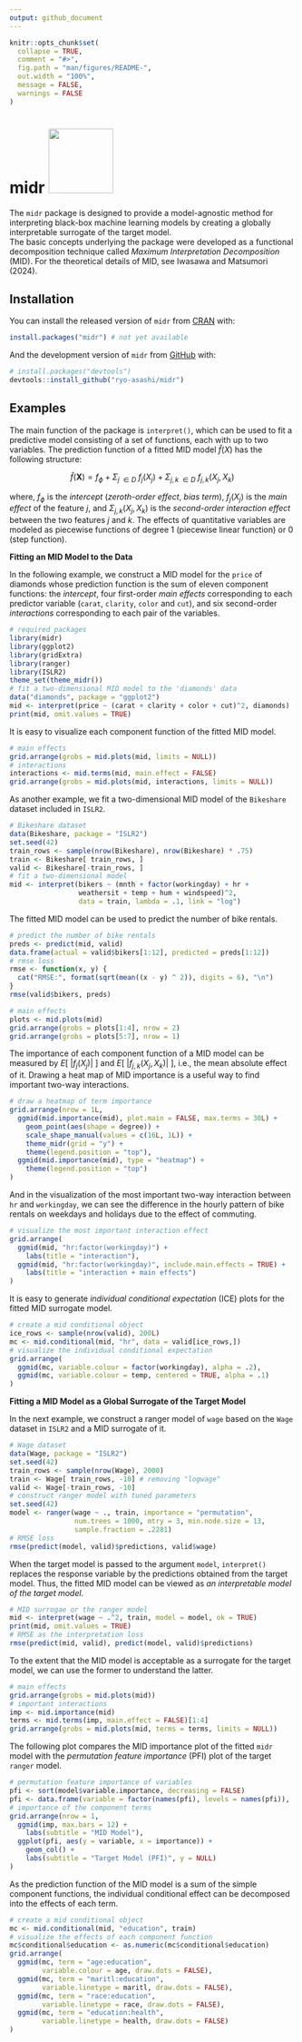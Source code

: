 ```yaml
---
output: github_document
---
```


<!-- README.md is generated from README.Rmd. Please edit that file -->

```r
knitr::opts_chunk$set(
  collapse = TRUE,
  comment = "#>",
  fig.path = "man/figures/README-",
  out.width = "100%",
  message = FALSE,
  warnings = FALSE
)
```

# midr ![](man/figures/logo.png){align="right" height="114"}

<!-- badges: start -->

<!-- badges: end -->

The `midr` package is designed to provide a model-agnostic method for interpreting black-box machine learning models by creating a globally interpretable surrogate of the target model.\
The basic concepts underlying the package were developed as a functional decomposition technique called *Maximum Interpretation Decomposition* (MID). For the theoretical details of MID, see Iwasawa and Matsumori (2024).

## Installation

You can install the released version of `midr` from [CRAN](https://cran.r-project.org/) with:

``` r
install.packages("midr") # not yet available
```

And the development version of `midr` from [GitHub](https://github.com/) with:

``` r
# install.packages("devtools")
devtools::install_github("ryo-asashi/midr")
```

## Examples

The main function of the package is `interpret()`, which can be used to fit a predictive model consisting of a set of functions, each with up to two variables. The prediction function of a fitted MID model $\hat{f}(X)$ has the following structure:

$$
\hat{f}(\textbf{X}) = f_{\phi} + \Sigma_{j\ \in D}\ f_{j}(X_j) + \Sigma_{j,k\ \in D}\ f_{j,k}(X_j, X_k)
$$

where, $f_\phi$ is the *intercept* (*zeroth-order* *effect*, *bias* *term*), $f_{j}(X_j)$ is the *main effect* of the feature $j$, and $\Sigma_{j,k}(X_j, X_k)$ is the *second-order interaction* *effect* between the two features $j$ and $k$. The effects of quantitative variables are modeled as piecewise functions of degree 1 (piecewise linear function) or 0 (step function).

**Fitting an MID Model to the Data**

In the following example, we construct a MID model for the `price` of diamonds whose prediction function is the sum of eleven component functions: the *intercept*, four first-order *main effects* corresponding to each predictor variable (`carat`, `clarity`, `color` and `cut`), and six second-order *interactions* corresponding to each pair of the variables.

```r
# required packages
library(midr)
library(ggplot2)
library(gridExtra)
library(ranger)
library(ISLR2)
theme_set(theme_midr())
# fit a two-dimensional MID model to the 'diamonds' data
data("diamonds", package = "ggplot2")
mid <- interpret(price ~ (carat + clarity + color + cut)^2, diamonds)
print(mid, omit.values = TRUE)
```

It is easy to visualize each component function of the fitted MID model.

```r
# main effects
grid.arrange(grobs = mid.plots(mid, limits = NULL))
# interactions
interactions <- mid.terms(mid, main.effect = FALSE)
grid.arrange(grobs = mid.plots(mid, interactions, limits = NULL))
```

As another example, we fit a two-dimensional MID model of the `Bikeshare` dataset included in `ISLR2`.

```r
# Bikeshare dataset
data(Bikeshare, package = "ISLR2")
set.seed(42)
train_rows <- sample(nrow(Bikeshare), nrow(Bikeshare) * .75)
train <- Bikeshare[ train_rows, ]
valid <- Bikeshare[-train_rows, ]
# fit a two-dimensional model
mid <- interpret(bikers ~ (mnth + factor(workingday) + hr +
                 weathersit + temp + hum + windspeed)^2,
                 data = train, lambda = .1, link = "log")
```

The fitted MID model can be used to predict the number of bike rentals.

```r
# predict the number of bike rentals
preds <- predict(mid, valid)
data.frame(actual = valid$bikers[1:12], predicted = preds[1:12])
# rmse loss
rmse <- function(x, y) {
  cat("RMSE:", format(sqrt(mean((x - y) ^ 2)), digits = 6), "\n")
}
rmse(valid$bikers, preds)
```

```r
# main effects
plots <- mid.plots(mid)
grid.arrange(grobs = plots[1:4], nrow = 2)
grid.arrange(grobs = plots[5:7], nrow = 1)
```

The importance of each component function of a MID model can be measured by $E[\ |f_j(X_j)|\ ]$ and $E[\ |f_{j,k}(X_j,X_k)|\ ]$, i.e., the mean absolute effect of it. Drawing a heat map of MID importance is a useful way to find important two-way interactions.

```r
# draw a heatmap of term importance
grid.arrange(nrow = 1L,
  ggmid(mid.importance(mid), plot.main = FALSE, max.terms = 30L) +
    geom_point(aes(shape = degree)) +
    scale_shape_manual(values = c(16L, 1L)) +
    theme_midr(grid = "y") +
    theme(legend.position = "top"),
  ggmid(mid.importance(mid), type = "heatmap") +
    theme(legend.position = "top")
)
```

And in the visualization of the most important two-way interaction between `hr` and `workingday`, we can see the difference in the hourly pattern of bike rentals on weekdays and holidays due to the effect of commuting.

```r
# visualize the most important interaction effect
grid.arrange(
  ggmid(mid, "hr:factor(workingday)") +
    labs(title = "interaction"),
  ggmid(mid, "hr:factor(workingday)", include.main.effects = TRUE) +
    labs(title = "interaction + main effects")
)
```

It is easy to generate *individual conditional expectation* (ICE) plots for the fitted MID surrogate model.

```r
# create a mid conditional object
ice_rows <- sample(nrow(valid), 200L)
mc <- mid.conditional(mid, "hr", data = valid[ice_rows,])
# visualize the individual conditional expectation
grid.arrange(
  ggmid(mc, variable.colour = factor(workingday), alpha = .2),
  ggmid(mc, variable.colour = temp, centered = TRUE, alpha = .1)
)
```

**Fitting a MID Model as a Global Surrogate of the Target Model**

In the next example, we construct a ranger model of `wage` based on the `Wage` dataset in `ISLR2` and a MID surrogate of it.

```r
# Wage dataset
data(Wage, package = "ISLR2")
set.seed(42)
train_rows <- sample(nrow(Wage), 2000)
train <- Wage[ train_rows, -10] # removing "logwage"
valid <- Wage[-train_rows, -10]
# construct ranger model with tuned parameters
set.seed(42)
model <- ranger(wage ~ ., train, importance = "permutation",
                num.trees = 1000, mtry = 3, min.node.size = 13,
                sample.fraction = .2281)
# RMSE loss
rmse(predict(model, valid)$predictions, valid$wage)
```

When the target model is passed to the argument `model`, `interpret()` replaces the response variable by the predictions obtained from the target model. Thus, the fitted MID model can be viewed as *an interpretable model of the target model*.

```r
# MID surrogae or the ranger model
mid <- interpret(wage ~ .^2, train, model = model, ok = TRUE)
print(mid, omit.values = TRUE)
# RMSE as the interpretation loss
rmse(predict(mid, valid), predict(model, valid)$predictions)
```

To the extent that the MID model is acceptable as a surrogate for the target model, we can use the former to understand the latter.

```r
# main effects
grid.arrange(grobs = mid.plots(mid))
# important interactions
imp <- mid.importance(mid)
terms <- mid.terms(imp, main.effect = FALSE)[1:4]
grid.arrange(grobs = mid.plots(mid, terms = terms, limits = NULL))
```

The following plot compares the MID importance plot of the fitted `midr` model with the *permutation feature importance* (PFI) plot of the target `ranger` model.

```r
# permutation feature importance of variables
pfi <- sort(model$variable.importance, decreasing = FALSE)
pfi <- data.frame(variable = factor(names(pfi), levels = names(pfi)),                   importance = pfi)
# importance of the component terms
grid.arrange(nrow = 1,
  ggmid(imp, max.bars = 12) +
    labs(subtitle = "MID Model"),
  ggplot(pfi, aes(y = variable, x = importance)) +
    geom_col() +
    labs(subtitle = "Target Model (PFI)", y = NULL)
)
```

As the prediction function of the MID model is a sum of the simple component functions, the individual conditional effect can be decomposed into the effects of each term.

```r
# create a mid conditional object
mc <- mid.conditional(mid, "education", train)
# visualize the effects of each component function
mc$conditional$education <- as.numeric(mc$conditional$education)
grid.arrange(
  ggmid(mc, term = "age:education",
        variable.colour = age, draw.dots = FALSE),
  ggmid(mc, term = "maritl:education",
        variable.linetype = maritl, draw.dots = FALSE),
  ggmid(mc, term = "race:education",
        variable.linetype = race, draw.dots = FALSE),
  ggmid(mc, term = "education:health",
        variable.linetype = health, draw.dots = FALSE)
)
```
